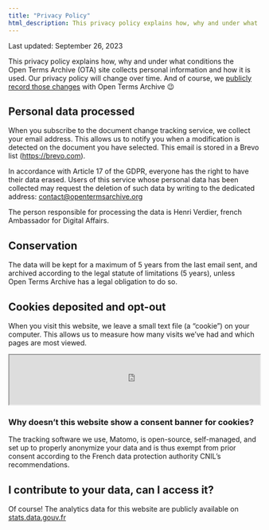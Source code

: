 ```yaml
---
title: "Privacy Policy"
html_description: This privacy policy explains how, why and under what conditions the Open Terms Archive site collects personal information and how it is used.
---
```


<p className="text__smallcaps mb__3XL">Last updated: September 26, 2023</p>

This privacy policy explains how, why and under what conditions the Open Terms Archive (OTA) site collects personal information and how it is used. Our privacy policy will change over time. And of course, we [publicly record those changes](https://github.com/OpenTermsArchive/demo-versions/commits/main/Open%20Terms%20Archive/Privacy%20Policy.md) with Open Terms Archive 😉

## Personal data processed

When you subscribe to the document change tracking service, we collect your email address. This allows us to notify you when a modification is detected on the document you have selected.
This email is stored in a Brevo list (https://brevo.com).

In accordance with Article 17 of the GDPR, everyone has the right to have their data erased. Users of this service whose personal data has been collected may request the deletion of such data by writing to the dedicated address: contact@opentermsarchive.org

The person responsible for processing the data is Henri Verdier, french Ambassador for Digital Affairs.

## Conservation

The data will be kept for a maximum of 5 years from the last email sent, and archived according to the legal statute of limitations (5 years), unless Open Terms Archive has a legal obligation to do so.

## Cookies deposited and opt-out

When you visit this website, we leave a small text file (a “cookie”) on your computer. This allows us to measure how many visits we’ve had and which pages are most viewed.

<iframe
  width="100%"
  height="100px"
  src="https://stats.data.gouv.fr/index.php?module=CoreAdminHome&action=optOut&language=en&backgroundColor=f5f5f5&fontColor=333333&fontSize=16px&fontFamily="
></iframe>

### Why doesn’t this website show a consent banner for cookies?

The tracking software we use, Matomo, is open-source, self-managed, and set up to properly anonymize your data and is thus exempt from prior consent according to the French data protection authority CNIL’s recommendations.

## I contribute to your data, can I access it?

Of course! The analytics data for this website are publicly available on [stats.data.gouv.fr](https://stats.data.gouv.fr/index.php?module=CoreHome&action=index&idSite=179&period=range&date=previous30&updated=1#?idSite=179&period=range&date=previous30&segment=&category=Dashboard_Dashboard&subcategory=1)
